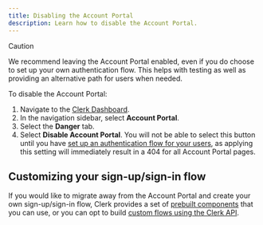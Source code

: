 ```yaml
---
title: Disabling the Account Portal
description: Learn how to disable the Account Portal.
---
```


> [!CAUTION]
> We recommend leaving the Account Portal enabled, even if you do choose to set up your own authentication flow. This helps with testing as well as providing an alternative path for users when needed.

To disable the Account Portal:

1. Navigate to the [Clerk Dashboard](https://dashboard.clerk.com/last-active?path=account-portal).
1. In the navigation sidebar, select **Account Portal**.
1. Select the **Danger** tab.
1. Select **Disable Account Portal**. You will not be able to select this button until you have [set up an authentication flow for your users](#customizing-your-sign-upsign-in-flow), as applying this setting will immediately result in a 404 for all Account Portal pages.

## Customizing your sign-up/sign-in flow

If you would like to migrate away from the Account Portal and create your own sign-up/sign-in flow, Clerk provides a set of [prebuilt components](/docs/components/overview) that you can use, or you can opt to build [custom flows using the Clerk API](/docs/custom-flows/overview).
